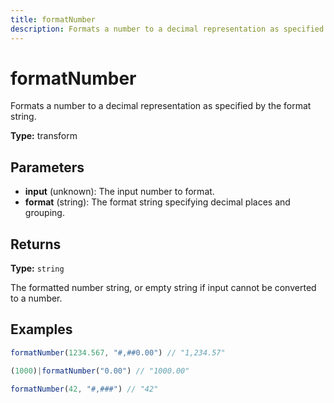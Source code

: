 ```yaml
---
title: formatNumber
description: Formats a number to a decimal representation as specified by the format string.
---
```


# formatNumber

Formats a number to a decimal representation as specified by the format string.

**Type:** transform

## Parameters

- **input** (unknown): The input number to format.
- **format** (string): The format string specifying decimal places and grouping.

## Returns

**Type:** `string`

The formatted number string, or empty string if input cannot be converted to a number.

## Examples

```javascript
formatNumber(1234.567, "#,##0.00") // "1,234.57"
```

```javascript
(1000)|formatNumber("0.00") // "1000.00"
```

```javascript
formatNumber(42, "#,###") // "42"
```
